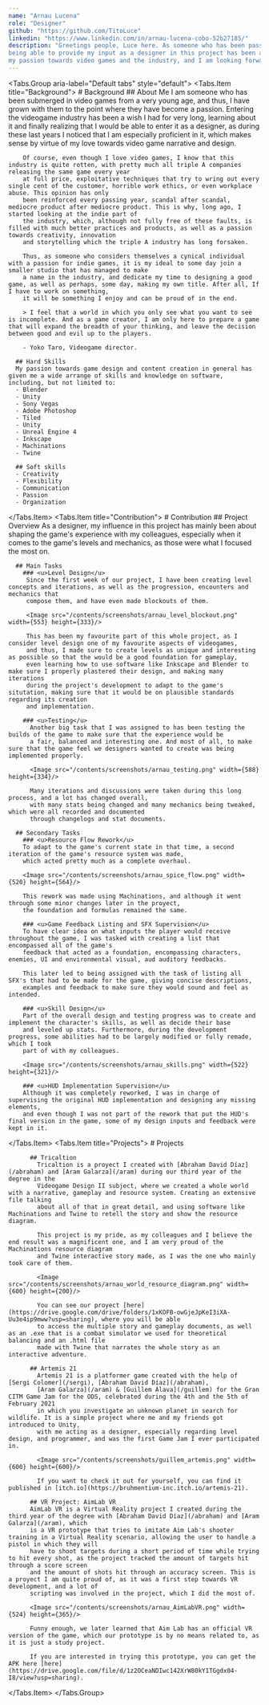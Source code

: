 ```yaml
---
name: "Arnau Lucena"
role: "Designer"
github: "https://github.com/TitoLuce"
linkedin: "https://www.linkedin.com/in/arnau-lucena-cobo-52b27185/"
description: "Greetings people, Luce here. As someone who has been passionate about video games for most of his life, 
being able to provide my input as a designer in this project has been a fulfilling experience that has just reinforced 
my passion towards video games and the industry, and I am looking forwards to what I will be able to do in the future."
---
```


<Tabs.Group aria-label="Default tabs" style="default">
  <Tabs.Item title="Background">
    # Background
      ## About Me
        I am someone who has been submerged in video games from a very young age, and thus, I have grown with them to the point where they have become a passion. 
        Entering the videogame industry has been a wish I had for very long, learning about it and finally realizing that I would be able to enter it as 
        a designer, as during these last years I noticed that I am especially proficient in it, which makes sense by virtue of my love towards video game narrative
        and design.

        Of course, even though I love video games, I know that this industry is quite rotten, with pretty much all triple A companies releasing the same game every year
        at full price, exploitative techniques that try to wring out every single cent of the customer, horrible work ethics, or even workplace abuse. This opinion has only
        been reinforced every passing year, scandal after scandal, mediocre product after mediocre product. This is why, long ago, I started looking at the indie part of 
        the industry, which, although not fully free of these faults, is filled with much better practices and products, as well as a passion towards creativity, innovation 
        and storytelling which the triple A industry has long forsaken.

        Thus, as someone who considers themselves a cynical individual with a passion for indie games, it is my ideal to some day join a smaller studio that has managed to make 
        a name in the industry, and dedicate my time to designing a good game, as well as perhaps, some day, making my own title. After all, If I have to work on something,
        it will be something I enjoy and can be proud of in the end.

        > I feel that a world in which you only see what you want to see is incomplete. And as a game creator, I am only here to prepare a game that will expand the breadth of your thinking, and leave the decision between good and evil up to the players.
        
        - Yoko Taro, Videogame director.

      ## Hard Skills
      My passion towards game design and content creation in general has given me a wide arrange of skills and knowledge on software, including, but not limited to:
      - Blender
      - Unity
      - Sony Vegas
      - Adobe Photoshop
      - Tiled
      - Unity
      - Unreal Engine 4
      - Inkscape
      - Machinations
      - Twine

      ## Soft skills
      - Creativity
      - Flexibility
      - Communication
      - Passion
      - Organization
      
  </Tabs.Item>
  <Tabs.Item title="Contribution">
    # Contribution
      ## Project Overview
        As a designer, my influence in this project has mainly been about shaping the game's experience with my colleagues,
        especially when it comes to the game's levels and mechanics, as those were what I focused the most on.

      ## Main Tasks
        ### <u>Level Design</u>
         Since the first week of our project, I have been creating level concepts and iterations, as well as the progression, encounters and mechanics that 
         compose them, and have even made blockouts of them.

         <Image src="/contents/screenshots/arnau_level_blockout.png" width={553} height={333}/>

         This has been my favourite part of this whole project, as I consider level design one of my favourite aspects of videogames, 
         and thus, I made sure to create levels as unique and interesting as possible so that the would be a good foundation for gameplay, 
         even learning how to use software like Inkscape and Blender to make sure I properly plastered their design, and making many iterations
         during the project's development to adapt to the game's situtation, making sure that it would be on plausible standards regarding its creation 
         and implementation.

        ### <u>Testing</u>
          Another big task that I was assigned to has been testing the builds of the game to make sure that the experience would be 
          a fair, balanced and interesting one. And most of all, to make sure that the game feel we designers wanted to create was being implemented properly.

          <Image src="/contents/screenshots/arnau_testing.png" width={588} height={334}/>

          Many iterations and discussions were taken during this long process, and a lot has changed overall,
          with many stats being changed and many mechanics being tweaked, which were all recorded and documented 
          through changelogs and stat documents.

      ## Secondary Tasks
        ### <u>Resource Flow Rework</u>
        To adapt to the game's current state in that time, a second iteration of the game's resource system was made, 
        which acted pretty much as a complete overhaul.

        <Image src="/contents/screenshots/arnau_spice_flow.png" width={520} height={564}/>

        This rework was made using Machinations, and although it went through some minor changes later in the proyect,
        the foundation and formulas remained the same.

        ### <u>Game Feedback Listing and SFX Supervision</u>
        To have clear idea on what inputs the player would receive throughout the game, I was tasked with creating a list that encompassed all of the game's
        feedback that acted as a foundation, encompassing characters, enemies, UI and environmental visual, aud auditory feedbacks.

        This later led to being assigned with the task of listing all SFX's that had to be made for the game, giving concise descriptions,
        examples and feedback to make sure they would sound and feel as intended.

        ### <u>Skill Design</u>
        Part of the overall design and testing progress was to create and implement the character's skills, as well as decide their base 
        and leveled up stats. Furthermore, during the development progress, some abilities had to be largely modified or fully remade, which I took
        part of with my colleagues.

        <Image src="/contents/screenshots/arnau_skills.png" width={522} height={321}/>

        ### <u>HUD Implementation Supervision</u>
        Although it was completely reworked, I was in charge of supervising the original HUD implementation and designing any missing elements,
        and even though I was not part of the rework that put the HUD's final version in the game, some of my design inputs and feedback were kept in it.
          
  </Tabs.Item>
  <Tabs.Item title="Projects">
     # Projects

          ## Tricaltion
            Tricaltion is a proyect I created with [Abraham David Díaz](/abraham) and [Aram Galarza](/aram) during our third year of the degree in the 
            Videogame Design II subject, where we created a whole world with a narrative, gameplay and resource system. Creating an extensive file talking
            about all of that in great detail, and using software like Machinations and Twine to retell the story and show the resource diagram.

            This project is my pride, as my colleagues and I believe the end result was a magnificent one, and I am very proud of the Machinations resource diagram 
            and Twine interactive story made, as I was the one who mainly took care of them.

            <Image src="/contents/screenshots/arnau_world_resource_diagram.png" width={600} height={200}/>
            
            You can see our proyect [here](https://drive.google.com/drive/folders/1xKOFB-owGjeJpKeI3iXA-Uu3e4ip9mww?usp=sharing), where you will be able
            to access the multiple story and gameplay documents, as well as an .exe that is a combat simulator we used for theoretical balancing and an .html file
            made with Twine that narrates the whole story as an interactive adventure.

          ## Artemis 21
            Artemis 21 is a platformer game created with the help of [Sergi Colomer](/sergi), [Abraham David Díaz](/abraham),
            [Aram Galarza](/aram) & [Guillem Álava](/guillem) for the Gran CITM Game Jam for the ODS, celebrated during the 4th and the 5th of February 2021 
            in which you investigate an unknown planet in search for wildlife. It is a simple project where me and my friends got introduced to Unity, 
            with me acting as a designer, especially regarding level design, and programmer, and was the first Game Jam I ever participated in.

            <Image src="/contents/screenshots/guillem_artemis.png" width={600} height={600}/>

            If you want to check it out for yourself, you can find it published in [itch.io](https://bruhmentium-inc.itch.io/artemis-21).

          ## VR Project: AimLab VR
          AimLab VR is a Virtual Reality project I created during the third year of the degree with [Abraham David Díaz](/abraham) and [Aram Galarza](/aram), which
          is a VR prototype that tries to imitate Aim Lab's shooter training in a Virtual Reality scenario, allowing the user to handle a pistol in which they will 
          have to shoot targets during a short period of time while trying to hit every shot, as the project tracked the amount of targets hit through a score screen
          and the amount of shots hit through an accuracy screen. This is a proyect I am quite proud of, as it was a first step towards VR development, and a lot of
          scripting was involved in the project, which I did the most of.

          <Image src="/contents/screenshots/arnau_AimLabVR.png" width={524} height={365}/>

          Funny enough, we later learned that Aim Lab has an official VR version of the game, which our prototype is by no means related to, as it is just a study project.

          If you are interested in trying this prototype, you can get the APK here [here](https://drive.google.com/file/d/1z2OCeaNDIwc142XrW80kY1TGgdx04-I8/view?usp=sharing).
             
  </Tabs.Item>
</Tabs.Group>
